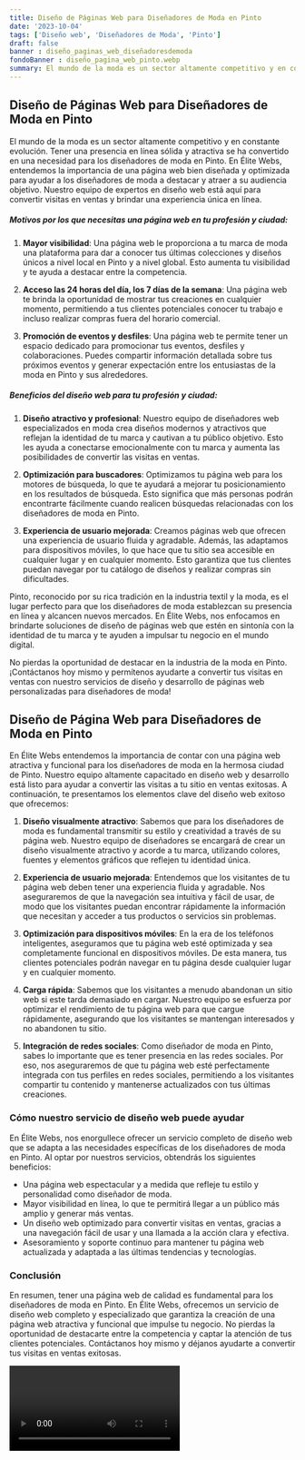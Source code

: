 ```yaml
---
title: Diseño de Páginas Web para Diseñadores de Moda en Pinto
date: '2023-10-04'
tags: ['Diseño web', 'Diseñadores de Moda', 'Pinto']
draft: false
banner : diseño_paginas_web_diseñadoresdemoda
fondoBanner : diseño_pagina_web_pinto.webp
summary: El mundo de la moda es un sector altamente competitivo y en constante evolución. Tener una presencia en línea sólida y atractiva se ha convertido en una necesidad para los diseñadores de moda en Pinto. En Élite Webs, entendemos la importancia de una página web bien diseñada y optimizada para ayudar a los diseñadores de moda a destacar y atraer a su audiencia objetivo. Nuestro equipo de expertos en diseño web está aquí para convertir visitas en ventas y brindar una experiencia única en línea.
---
```


## Diseño de Páginas Web para Diseñadores de Moda en Pinto

El mundo de la moda es un sector altamente competitivo y en constante evolución. Tener una presencia en línea sólida y atractiva se ha convertido en una necesidad para los diseñadores de moda en Pinto. En Élite Webs, entendemos la importancia de una página web bien diseñada y optimizada para ayudar a los diseñadores de moda a destacar y atraer a su audiencia objetivo. Nuestro equipo de expertos en diseño web está aquí para convertir visitas en ventas y brindar una experiencia única en línea.

##### Motivos por los que necesitas una página web en tu profesión y ciudad:

1. **Mayor visibilidad**: Una página web le proporciona a tu marca de moda una plataforma para dar a conocer tus últimas colecciones y diseños únicos a nivel local en Pinto y a nivel global. Esto aumenta tu visibilidad y te ayuda a destacar entre la competencia.

2. **Acceso las 24 horas del día, los 7 días de la semana**: Una página web te brinda la oportunidad de mostrar tus creaciones en cualquier momento, permitiendo a tus clientes potenciales conocer tu trabajo e incluso realizar compras fuera del horario comercial.

3. **Promoción de eventos y desfiles**: Una página web te permite tener un espacio dedicado para promocionar tus eventos, desfiles y colaboraciones. Puedes compartir información detallada sobre tus próximos eventos y generar expectación entre los entusiastas de la moda en Pinto y sus alrededores.

##### Beneficios del diseño web para tu profesión y ciudad:

1. **Diseño atractivo y profesional**: Nuestro equipo de diseñadores web especializados en moda crea diseños modernos y atractivos que reflejan la identidad de tu marca y cautivan a tu público objetivo. Esto les ayuda a conectarse emocionalmente con tu marca y aumenta las posibilidades de convertir las visitas en ventas.

2. **Optimización para buscadores**: Optimizamos tu página web para los motores de búsqueda, lo que te ayudará a mejorar tu posicionamiento en los resultados de búsqueda. Esto significa que más personas podrán encontrarte fácilmente cuando realicen búsquedas relacionadas con los diseñadores de moda en Pinto.

3. **Experiencia de usuario mejorada**: Creamos páginas web que ofrecen una experiencia de usuario fluida y agradable. Además, las adaptamos para dispositivos móviles, lo que hace que tu sitio sea accesible en cualquier lugar y en cualquier momento. Esto garantiza que tus clientes puedan navegar por tu catálogo de diseños y realizar compras sin dificultades.

Pinto, reconocido por su rica tradición en la industria textil y la moda, es el lugar perfecto para que los diseñadores de moda establezcan su presencia en línea y alcancen nuevos mercados. En Élite Webs, nos enfocamos en brindarte soluciones de diseño de páginas web que estén en sintonía con la identidad de tu marca y te ayuden a impulsar tu negocio en el mundo digital.

No pierdas la oportunidad de destacar en la industria de la moda en Pinto. ¡Contáctanos hoy mismo y permítenos ayudarte a convertir tus visitas en ventas con nuestro servicios de diseño y desarrollo de páginas web personalizadas para diseñadores de moda!

<GifSeo />

<Cta />

## Diseño de Página Web para Diseñadores de Moda en Pinto

En Élite Webs entendemos la importancia de contar con una página web atractiva y funcional para los diseñadores de moda en la hermosa ciudad de Pinto. Nuestro equipo altamente capacitado en diseño web y desarrollo está listo para ayudar a convertir las visitas a tu sitio en ventas exitosas. A continuación, te presentamos los elementos clave del diseño web exitoso que ofrecemos:

1. **Diseño visualmente atractivo**: Sabemos que para los diseñadores de moda es fundamental transmitir su estilo y creatividad a través de su página web. Nuestro equipo de diseñadores se encargará de crear un diseño visualmente atractivo y acorde a tu marca, utilizando colores, fuentes y elementos gráficos que reflejen tu identidad única.

2. **Experiencia de usuario mejorada**: Entendemos que los visitantes de tu página web deben tener una experiencia fluida y agradable. Nos aseguraremos de que la navegación sea intuitiva y fácil de usar, de modo que los visitantes puedan encontrar rápidamente la información que necesitan y acceder a tus productos o servicios sin problemas.

3. **Optimización para dispositivos móviles**: En la era de los teléfonos inteligentes, aseguramos que tu página web esté optimizada y sea completamente funcional en dispositivos móviles. De esta manera, tus clientes potenciales podrán navegar en tu página desde cualquier lugar y en cualquier momento.

4. **Carga rápida**: Sabemos que los visitantes a menudo abandonan un sitio web si este tarda demasiado en cargar. Nuestro equipo se esfuerza por optimizar el rendimiento de tu página web para que cargue rápidamente, asegurando que los visitantes se mantengan interesados y no abandonen tu sitio.

5. **Integración de redes sociales**: Como diseñador de moda en Pinto, sabes lo importante que es tener presencia en las redes sociales. Por eso, nos aseguraremos de que tu página web esté perfectamente integrada con tus perfiles en redes sociales, permitiendo a los visitantes compartir tu contenido y mantenerse actualizados con tus últimas creaciones.

### Cómo nuestro servicio de diseño web puede ayudar

En Élite Webs, nos enorgullece ofrecer un servicio completo de diseño web que se adapta a las necesidades específicas de los diseñadores de moda en Pinto. Al optar por nuestros servicios, obtendrás los siguientes beneficios:

- Una página web espectacular y a medida que refleje tu estilo y personalidad como diseñador de moda.
- Mayor visibilidad en línea, lo que te permitirá llegar a un público más amplio y generar más ventas.
- Un diseño web optimizado para convertir visitas en ventas, gracias a una navegación fácil de usar y una llamada a la acción clara y efectiva.
- Asesoramiento y soporte continuo para mantener tu página web actualizada y adaptada a las últimas tendencias y tecnologías.

### Conclusión

En resumen, tener una página web de calidad es fundamental para los diseñadores de moda en Pinto. En Élite Webs, ofrecemos un servicio de diseño web completo y especializado que garantiza la creación de una página web atractiva y funcional que impulse tu negocio. No pierdas la oportunidad de destacarte entre la competencia y captar la atención de tus clientes potenciales. Contáctanos hoy mismo y déjanos ayudarte a convertir tus visitas en ventas exitosas.

<Video />

<CtaBot job='Diseñadores de Moda' city='Pinto'/>

<Gmaps query='Pinto+españa+maps' />